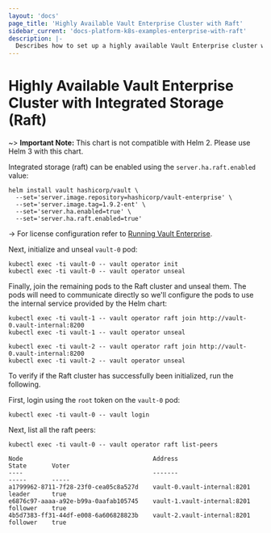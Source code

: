 ```yaml
---
layout: 'docs'
page_title: 'Highly Available Vault Enterprise Cluster with Raft'
sidebar_current: 'docs-platform-k8s-examples-enterprise-with-raft'
description: |-
  Describes how to set up a highly available Vault Enterprise cluster with Integrated Storage (Raft)
---
```


# Highly Available Vault Enterprise Cluster with Integrated Storage (Raft)

~> **Important Note:** This chart is not compatible with Helm 2. Please use Helm 3 with this chart.

Integrated storage (raft) can be enabled using the `server.ha.raft.enabled` value:

```shell
helm install vault hashicorp/vault \
  --set='server.image.repository=hashicorp/vault-enterprise' \
  --set='server.image.tag=1.9.2-ent' \
  --set='server.ha.enabled=true' \
  --set='server.ha.raft.enabled=true'
```

-> For license configuration refer to [Running Vault Enterprise](/docs/platform/k8s/helm/enterprise).

Next, initialize and unseal `vault-0` pod:

```shell
kubectl exec -ti vault-0 -- vault operator init
kubectl exec -ti vault-0 -- vault operator unseal
```

Finally, join the remaining pods to the Raft cluster and unseal them. The pods
will need to communicate directly so we'll configure the pods to use the internal
service provided by the Helm chart:

```shell
kubectl exec -ti vault-1 -- vault operator raft join http://vault-0.vault-internal:8200
kubectl exec -ti vault-1 -- vault operator unseal

kubectl exec -ti vault-2 -- vault operator raft join http://vault-0.vault-internal:8200
kubectl exec -ti vault-2 -- vault operator unseal
```

To verify if the Raft cluster has successfully been initialized, run the following.

First, login using the `root` token on the `vault-0` pod:

```shell
kubectl exec -ti vault-0 -- vault login
```

Next, list all the raft peers:

```shell
kubectl exec -ti vault-0 -- vault operator raft list-peers

Node                                    Address                        State       Voter
----                                    -------                        -----       -----
a1799962-8711-7f28-23f0-cea05c8a527d    vault-0.vault-internal:8201    leader      true
e6876c97-aaaa-a92e-b99a-0aafab105745    vault-1.vault-internal:8201    follower    true
4b5d7383-ff31-44df-e008-6a606828823b    vault-2.vault-internal:8201    follower    true
```

